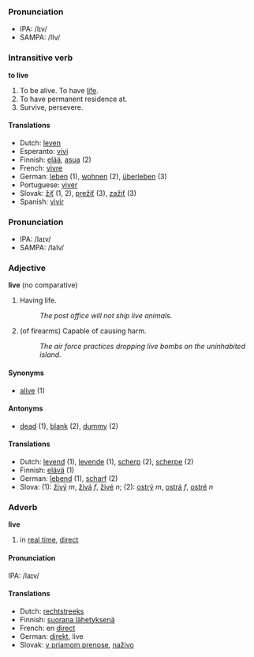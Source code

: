 ===Pronunciation===
*IPA: /lɪv/
*SAMPA: /lIv/

===Intransitive verb===
'''to live'''

#To be alive.  To have [[life]].
#To have permanent residence at.
#Survive, persevere.

====Translations====
*Dutch: [[leven]]
*Esperanto: [[vivi]]
*Finnish: [[elää]], [[asua]] (2)
*French: [[vivre]]
*German: [[leben]] (1), [[wohnen]] (2), [[überleben]] (3)
*Portuguese: [[viver]]
*Slovak: [[žiť]] (1, 2), [[prežiť]] (3), [[zažiť]] (3)
*Spanish: [[vivir]]

===Pronunciation===
*IPA: /laɪv/
*SAMPA: /laIv/

===Adjective===
'''live''' (no comparative)

# Having life.
#: ''The post office will not ship live animals.''
# (of firearms) Capable of causing harm.
#: ''The air force practices dropping live bombs on the uninhabited island.''

====Synonyms====
*[[alive]] (1)

====Antonyms====
*[[dead]] (1), [[blank]] (2), [[dummy]] (2)

====Translations====
*Dutch: [[levend]] (1), [[levende]] (1), [[scherp]] (2), [[scherpe]] (2)
*Finnish: [[elävä]] (1)
*German:  [[lebend]] (1), [[scharf]] (2)
*Slova: (1): [[živý]] ''m'', [[živá]] ''f'', [[živé]] ''n''; (2): [[ostrý]] ''m'', [[ostrá]] ''f'', [[ostré]] ''n''

===Adverb===
'''live'''

# in [[real time]], [[direct]]

====Pronunciation====
IPA: /laɪv/

====Translations====
*Dutch: [[rechtstreeks]]
*Finnish: [[suorana lähetyksenä]]
*French: en [[direct]]
*German: [[direkt]], live
*Slovak: [[v priamom prenose]], [[naživo]]